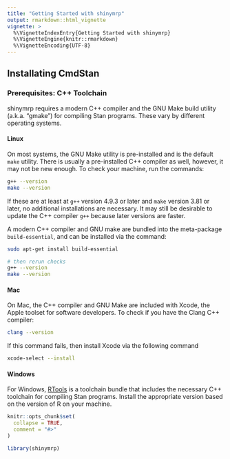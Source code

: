 ```yaml
---
title: "Getting Started with shinymrp"
output: rmarkdown::html_vignette
vignette: >
  %\VignetteIndexEntry{Getting Started with shinymrp}
  %\VignetteEngine{knitr::rmarkdown}
  %\VignetteEncoding{UTF-8}
---
```


## Installating CmdStan

### Prerequisites:  C++ Toolchain

shinymrp requires a modern C++ compiler and the GNU Make build utility (a.k.a. “gmake”) for compiling Stan programs. These vary by different operating systems.


#### Linux

On most systems, the GNU Make utility is pre-installed and is the default `make` utility.
There is usually a pre-installed C++ compiler as well, however, it may not be new enough.
To check your machine, run the commands:

```bash
g++ --version
make --version
```

If these are at least at `g++` version 4.9.3 or later and
`make` version 3.81 or later, no additional installations are
necessary. It may still be desirable to update the C++ compiler `g++` because later versions are faster.

A modern C++ compiler and GNU make are bundled into the meta-package `build-essential`,
and can be installed via the command:

```bash
sudo apt-get install build-essential

# then rerun checks
g++ --version
make --version
```

#### Mac

On Mac, the C++ compiler and GNU Make are included with Xcode, the Apple toolset for software developers.
To check if you have the Clang C++ compiler:

```bash
clang --version
```

If this command fails, then install Xcode via the following command

```bash
xcode-select --install
```


#### Windows

For Windows, [RTools](https://cran.r-project.org/bin/windows/Rtools/) is a toolchain bundle that includes the necessary C++ toolchain for compiling Stan programs. Install the appropriate version based on the version of R on your machine.



```r
knitr::opts_chunk$set(
  collapse = TRUE,
  comment = "#>"
)
```

```r
library(shinymrp)
```
